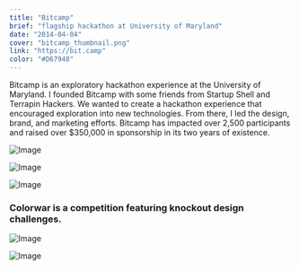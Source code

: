 ```yaml
---
title: "Bitcamp"
brief: "flagship hackathon at University of Maryland"
date: "2014-04-04"
cover: "bitcamp_thumbnail.png"
link: "https://bit.camp"
color: "#D67948"
---
```


Bitcamp is an exploratory hackathon experience at the University of Maryland. I founded Bitcamp with some friends from Startup Shell and Terrapin Hackers. We wanted to create a hackathon experience that encouraged exploration into new technologies. From there, I led the design, brand, and marketing efforts. Bitcamp has impacted over 2,500 participants and raised over $350,000 in sponsorship in its two years of existence.

![Image](@/images/projects/bitcamp/bitcamp_logo.png)

![Image](@/images/projects/bitcamp/bitcamp_dave.jpg)

![Image](@/images/projects/bitcamp/bitcamp_colorwar.jpg)

### Colorwar is a competition featuring knockout design challenges.

![Image](@/images/projects/bitcamp/bitcamp_colorwar-logo.png)

![Image](@/images/projects/bitcamp/bitcamp_colorwar-judges.gif)
